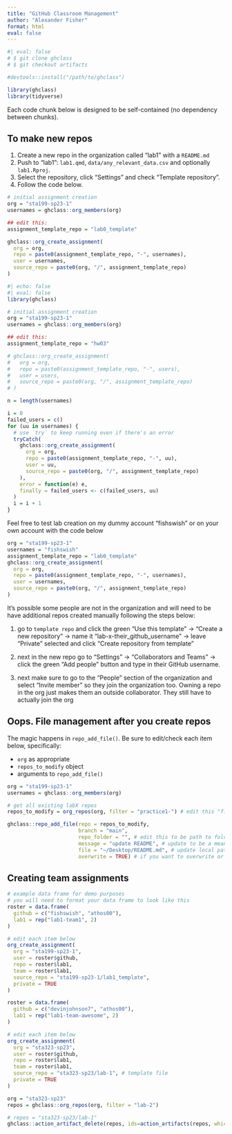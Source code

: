 ```yaml
---
title: "GitHub Classroom Management"
author: "Alexander Fisher"
format: html
eval: false
---
```


```r
#| eval: false
# $ git clone ghclass
# $ git checkout artifacts

#devtools::install("/path/to/ghclass")
```

```r
library(ghclass)
library(tidyverse)
```

Each code chunk below is designed to be self-contained (no dependency between chunks).

## To make new repos

<!-- ############################################## -->

<!-- #### To make new repos -->

<!-- ############################################## -->

1.  Create a new repo in the organization called "lab1" with a `README.md`
2.  Push to "lab1": `lab1.qmd`, `data/any_relevant_data.csv` and optionally `lab1.Rproj`.
3.  Select the repository, click "Settings" and check "Template repository".
4.  Follow the code below.

```r
# initial assignment creation
org = "sta199-sp23-1"
usernames = ghclass::org_members(org)

## edit this:
assignment_template_repo = "lab0_template"

ghclass::org_create_assignment(
  org = org,
  repo = paste0(assignment_template_repo, "-", usernames),
  user = usernames,
  source_repo = paste0(org, "/", assignment_template_repo)
)
```

```r
#| echo: false
#| eval: false
library(ghclass)

# initial assignment creation
org = "sta199-sp23-1"
usernames = ghclass::org_members(org)

## edit this:
assignment_template_repo = "hw03"

# ghclass::org_create_assignment(
#   org = org,
#   repo = paste0(assignment_template_repo, "-", users),
#   user = users,
#   source_repo = paste0(org, "/", assignment_template_repo)
# )

n = length(usernames)

i = 0
failed_users = c()
for (uu in usernames) {
  # use `try` to keep running even if there's an error
  tryCatch(
    ghclass::org_create_assignment(
      org = org,
      repo = paste0(assignment_template_repo, "-", uu),
      user = uu,
      source_repo = paste0(org, "/", assignment_template_repo)
    ),
    error = function(e) e,
    finally = failed_users <- c(failed_users, uu)
  )
  i = i + 1
}

```

Feel free to test lab creation on my dummy account "fishswish" or on your own account with the code below

```r
org = "sta199-sp23-1"
usernames = "fishswish"
assignment_template_repo = "lab0_template"
ghclass::org_create_assignment(
  org = org,
  repo = paste0(assignment_template_repo, "-", usernames),
  user = usernames,
  source_repo = paste0(org, "/", assignment_template_repo)
)
```

It's possible some people are not in the organization and will need to be have additional repos created manually following the steps below:

1.  go to `template repo` and click the green "Use this template" -\> "Create a new repository" -\> name it "lab-x-their_github_username" -\> leave "Private" selected and click "Create repository from template"

2.  next in the new repo go to "Settings" -\> "Collaborators and Teams" -\> click the green "Add people" button and type in their GitHub username.

3.  next make sure to go to the "People" section of the organization and select "Invite member" so they join the organization too.
    Owning a repo in the org just makes them an outside collaborator.
    They still have to actually join the org

## Oops. File management after you create repos

The magic happens in `repo_add_file()`.
Be sure to edit/check each item below, specifically:

-   `org` as appropriate
-   `repos_to_modify` object
-   arguments to `repo_add_file()`

```r
org = "sta199-sp23-1"
usernames = ghclass::org_members(org)

# get all existing labX repos
repos_to_modify = org_repos(org, filter = "practice1-") # edit this "filter"

ghclass::repo_add_file(repo = repos_to_modify,
                       branch = "main",
                       repo_folder = "", # edit this to be path to folder in repo
                       message = "update README", # update to be a meaningful commit message
                       file = "~/Desktop/README.md", # update local path to the file you want to add
                       overwrite = TRUE) # if you want to overwrite or not
```

## Creating team assignments

```r
# example data frame for demo purposes
# you will need to format your data frame to look like this
roster = data.frame(
  github = c("fishswish", "athos00"),
  lab1 = rep("lab1-team1", 2)
)

# edit each item below
org_create_assignment(
  org = "sta199-sp23-1",
  user = roster$github,
  repo = roster$lab1,
  team = roster$lab1,
  source_repo = "sta199-sp23-1/lab1_template",
  private = TRUE
)
```

```r
roster = data.frame(
  github = c("devinjohnson7", "athos00"),
  lab1 = rep("lab1-team-awesome", 2)
)

# edit each item below
org_create_assignment(
  org = "sta323-sp23",
  user = roster$github,
  repo = roster$lab1,
  team = roster$lab1,
  source_repo = "sta323-sp23/lab-1", # template file
  private = TRUE
)
```

```r
org = "sta323-sp23"
repos = ghclass::org_repos(org, filter = "lab-2")
```

```r
# repos = "sta323-sp23/lab-1"
ghclass::action_artifact_delete(repos, ids=action_artifacts(repos, which="all"))
```
